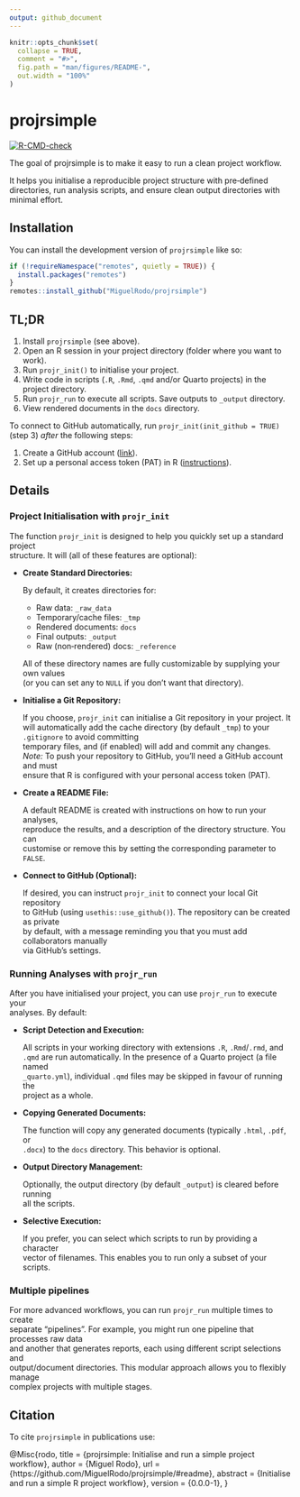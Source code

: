 ```yaml
---
output: github_document
---
```


<!-- README.md is generated from README.Rmd. Please edit that file -->

```r
knitr::opts_chunk$set(
  collapse = TRUE,
  comment = "#>",
  fig.path = "man/figures/README-",
  out.width = "100%"
)
```

# projrsimple

<!-- badges: start -->
[![R-CMD-check](https://github.com/MiguelRodo/projrsimple/actions/workflows/R-CMD-check.yaml/badge.svg)](https://github.com/MiguelRodo/projrsimple/actions/workflows/R-CMD-check.yaml)
<!-- badges: end -->

The goal of projrsimple is to make it easy to run a clean project workflow.

It helps you initialise a reproducible project structure with pre‐defined
directories, run analysis scripts, and ensure clean output directories
with minimal effort.

## Installation

You can install the development version of `projrsimple` like so:

``` r
if (!requireNamespace("remotes", quietly = TRUE)) {
  install.packages("remotes")
}
remotes::install_github("MiguelRodo/projrsimple")
```

## TL;DR

1. Install `projrsimple` (see above).
2. Open an R session in your project directory (folder where you want to work).
3. Run `projr_init()` to initialise your project.
4. Write code in scripts (`.R`, `.Rmd`, `.qmd` and/or Quarto projects) in the project directory.
5. Run `projr_run` to execute all scripts. Save outputs to `_output` directory.
6. View rendered documents in the `docs` directory.

To connect to GitHub automatically, run `projr_init(init_github = TRUE)` (step 3) *after* the following steps:

1. Create a GitHub account ([link](https://www.github.com)).
2. Set up a personal access token (PAT) in R ([instructions](https://happygitwithr.com/https-pat#tldr)).

## Details

### Project Initialisation with `projr_init`

The function `projr_init` is designed to help you quickly set up a standard project  
structure. It will (all of these features are optional):

- **Create Standard Directories:**  

  By default, it creates directories for:
  - Raw data: `_raw_data`
  - Temporary/cache files: `_tmp`
  - Rendered documents: `docs`
  - Final outputs: `_output`
  - Raw (non‐rendered) docs: `_reference`
  
  All of these directory names are fully customizable by supplying your own values  
  (or you can set any to `NULL` if you don’t want that directory).

- **Initialise a Git Repository:**  

  If you choose, `projr_init` can initialise a Git repository in your project.
  It will automatically add the  cache directory (by default `_tmp`) to your
  `.gitignore` to avoid committing  
  temporary files, and (if enabled) will add and commit any changes.  
  *Note:* To push your repository to GitHub, you’ll need a GitHub account and must  
  ensure that R is configured with your personal access token (PAT).

- **Create a README File:**  

  A default README is created with instructions on how to run your analyses,  
  reproduce the results, and a description of the directory structure. You can  
  customise or remove this by setting the corresponding parameter to `FALSE`.

- **Connect to GitHub (Optional):**

  If desired, you can instruct `projr_init` to connect your local Git repository  
  to GitHub (using `usethis::use_github()`). The repository can be created as private  
  by default, with a message reminding you that you must add collaborators manually  
  via GitHub’s settings.

### Running Analyses with `projr_run`

After you have initialised your project, you can use `projr_run` to execute your  
analyses. By default:

- **Script Detection and Execution:**  

  All scripts in your working directory with extensions `.R`, `.Rmd`/`.rmd`, and  
  `.qmd` are run automatically. In the presence of a Quarto project (a file named  
  `_quarto.yml`), individual `.qmd` files may be skipped in favour of running the  
  project as a whole.

- **Copying Generated Documents:**  

  The function will copy any generated documents (typically `.html`, `.pdf`, or  
  `.docx`) to the `docs` directory. This behavior is optional.

- **Output Directory Management:**  

  Optionally, the output directory (by default `_output`) is cleared before running  
  all the scripts.

- **Selective Execution:**  

  If you prefer, you can select which scripts to run by providing a character  
  vector of filenames. This enables you to run only a subset of your scripts.

### Multiple pipelines

For more advanced workflows, you can run `projr_run` multiple times to create  
separate "pipelines". For example, you might run one pipeline that processes raw data  
and another that generates reports, each using different script selections and  
output/document directories. This modular approach allows you to flexibly manage  
complex projects with multiple stages.

## Citation

To cite `projrsimple` in publications use:

@Misc{rodo,
  title = {projrsimple: Initialise and run a simple project workflow},
  author = {Miguel Rodo},
  url = {https://github.com/MiguelRodo/projrsimple/#readme},
  abstract = {Initialise and run a simple R project workflow},
  version = {0.0.0-1},
}
